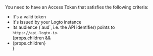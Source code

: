 You need to have an Access Token that satisfies the following criteria:

<ul>
  <li>It&apos;s a valid token</li>
  <li>It&apos;s issued by your Logto instance</li>
  <li>
    Its audience (`aud`, i.e. the API identifier) points to <code>https://api.logto.io</code>.
  </li>
  {props.children && <li>{props.children}</li>}
</ul>
